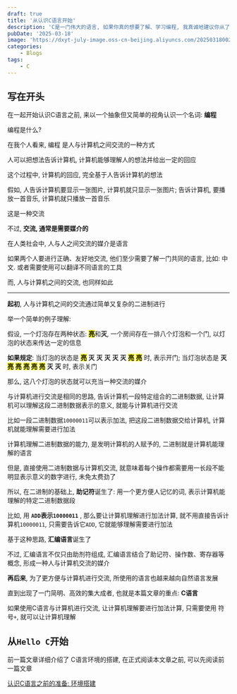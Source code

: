```yaml
---
draft: true
title: '从认识C语言开始'
description: 'C是一门伟大的语言, 如果你真的想要了解、学习编程, 我真诚地建议你从了解C语言开始'
pubDate: '2025-03-18'
image: 'https://dxyt-july-image.oss-cn-beijing.aliyuncs.com/20250318002323925.png'
categories:
    - Blogs
tags:
    - C
---
```






## 写在开头

在一起开始认识C语言之前, 来以一个抽象但又简单的视角认识一个名词: **编程**

编程是什么?

在我个人看来, 编程 是人与计算机之间交流的一种方式

人可以把想法告诉计算机, 计算机能够理解人的想法并给出一定的回应

这个过程中, 计算机的回应, 完全基于人告诉计算机的想法

假如, 人告诉计算机要显示一张图片, 计算机就只显示一张图片; 告诉计算机, 要播放一首音乐, 计算机就只播放一首音乐

这是一种交流

不过, **交流, 通常是需要媒介的**

在人类社会中, 人与人之间交流的媒介是语言

如果两个人要进行正确、友好地交流, 他们至少需要了解一门共同的语言, 比如: 中文. 或者需要使用可以翻译不同语言的工具

而, 人与计算机之间的交流, 也同样如此

---

**起初**, 人与计算机之间的交流通过简单又复杂的二进制进行

举一个简单的例子理解: 

假设, 一个灯泡存在两种状态: <mark>**亮**</mark>和**灭**, 一个房间存在一排八个灯泡和一个门, 以灯泡的状态来传达一定的信息

**如果规定**: 当灯泡的状态是 <mark>**亮**</mark> **灭** **灭** **灭** **灭** **灭** <mark>**亮**</mark> <mark>**亮**</mark> 时, 表示开门; 当灯泡状态是 **灭** <mark>**亮**</mark> <mark>**亮**</mark> <mark>**亮**</mark> <mark>**亮**</mark> <mark>**亮**</mark> **灭** **灭** 时, 表示关门

那么, 这八个灯泡的状态就可以充当一种交流的媒介

与计算机进行交流是相同的思路, 告诉计算机一段特定组合的二进制数据, 让计算机可以理解这段二进制数据表示的意义, 就能与计算机进行交流

比如一段二进制数据`10000011`可以表示加法, 把这段二进制数据交给计算机, 计算机就能理解需要进行加法

计算机理解二进制数据的能力, 是发明计算机的人赋予的, 二进制就是计算机能理解的语言

但是, 直接使用二进制数据与计算机交流, 就意味着每个操作都需要用一长段不能明显表示意义的数字进行, 未免太费劲了

所以, 在二进制的基础上, **助记符**诞生了: 用一个更方便人记忆的词, 表示计算机能理解的特定二进制数据段

比如, 用 **`ADD`表示`10000011`** , 那么要让计算机理解进行加法计算, 就不用直接告诉计算机`10000011`, 只需要告诉它`ADD`, 它就能够理解需要进行加法

基于这种思路, **汇编语言**诞生了

不过, 汇编语言不仅只由助剂符组成, 汇编语言结合了助记符、操作数、寄存器等概念, 形成一种人与计算机交流的媒介

**再后来**, 为了更方便与计算机进行交流, 所使用的语言也越来越向自然语言发展

直到出现了一门简明、高效的集大成者, 也就是本篇文章的重点: **C语言**

如果使用C语言与计算机进行交流, 让计算机理解要进行加法计算, 只需要使用 符号`+`, 就可以让计算机理解

## 从`Hello C`开始

<Warning>

前一篇文章详细介绍了 C语言环境的搭建, 在正式阅读本文章之前, 可以先阅读前一篇文章

[认识C语言之前的准备: 环境搭建](https://www.humid1ch.cn/blog/knowing-c-language-before)

</Warning>


